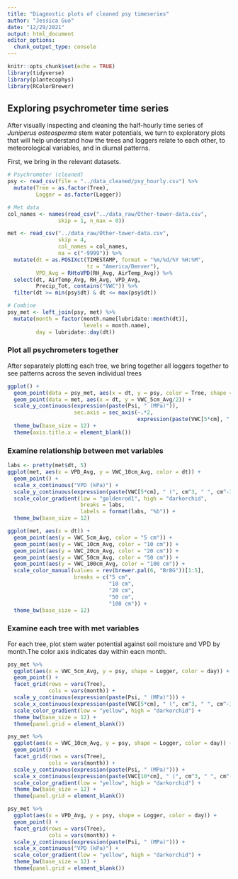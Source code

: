 ```yaml
---
title: "Diagnostic plots of cleaned psy timeseries"
author: "Jessica Guo"
date: "12/29/2021"
output: html_document
editor_options: 
  chunk_output_type: console
---
```


```r
knitr::opts_chunk$set(echo = TRUE)
library(tidyverse)
library(plantecophys)
library(RColorBrewer)
```

## Exploring psychrometer time series

After visually inspecting and cleaning the half-hourly time series of *Juniperus osteosperma* stem water potentials, we turn to exploratory plots that will help understand how the trees and loggers relate to each other, to meteorological variables, and in diurnal patterns. 

First, we bring in the relevant datasets. 

```r
# Psychrometer (cleaned)
psy <- read_csv(file = "../data_cleaned/psy_hourly.csv") %>%
  mutate(Tree = as.factor(Tree),
         Logger = as.factor(Logger))

# Met data
col_names <- names(read_csv("../data_raw/Other-tower-data.csv",
                skip = 1, n_max = 0))

met <- read_csv("../data_raw/Other-tower-data.csv",
                skip = 4, 
                col_names = col_names, 
                na = c("-9999")) %>%
  mutate(dt = as.POSIXct(TIMESTAMP, format = "%m/%d/%Y %H:%M", 
                         tz = "America/Denver"),
         VPD_Avg = RHtoVPD(RH_Avg, AirTemp_Avg)) %>%
  select(dt, AirTemp_Avg, RH_Avg, VPD_Avg, 
         Precip_Tot, contains("VWC")) %>%
  filter(dt >= min(psy$dt) & dt <= max(psy$dt))

# Combine
psy_met <- left_join(psy, met) %>%
  mutate(month = factor(month.name[lubridate::month(dt)],
                        levels = month.name),
         day = lubridate::day(dt))

```

### Plot all psychrometers together

After separately plotting each tree, we bring together all loggers together to see patterns across the seven individual trees

```r
ggplot() +
  geom_point(data = psy_met, aes(x = dt, y = psy, color = Tree, shape = Logger)) +
  geom_point(data = met, aes(x = dt, y = VWC_5cm_Avg/2)) +
  scale_y_continuous(expression(paste(Psi, " (MPa)")), 
                     sec.axis = sec_axis(~.*2, 
                                         expression(paste(VWC[5*cm], " (", cm^3, " ", cm^-3, ")")))) +
  theme_bw(base_size = 12) +
  theme(axis.title.x = element_blank())
```

### Examine relationship between met variables

```r
labs <- pretty(met$dt, 5)
ggplot(met, aes(x = VPD_Avg, y = VWC_10cm_Avg, color = dt)) + 
  geom_point() +
  scale_x_continuous("VPD (kPa)") +
  scale_y_continuous(expression(paste(VWC[5*cm], " (", cm^3, " ", cm^-3, ")"))) +
  scale_color_gradient(low = "goldenrod1", high = "darkorchid",
                       breaks = labs,
                       labels = format(labs, "%b")) +
  theme_bw(base_size = 12)
```

```r
ggplot(met, aes(x = dt)) + 
  geom_point(aes(y = VWC_5cm_Avg, color = "5 cm")) +
  geom_point(aes(y = VWC_10cm_Avg, color = "10 cm")) +
  geom_point(aes(y = VWC_20cm_Avg, color = "20 cm")) +
  geom_point(aes(y = VWC_50cm_Avg, color = "50 cm")) +
  geom_point(aes(y = VWC_100cm_Avg, color = "100 cm")) +
  scale_color_manual(values = rev(brewer.pal(6, "BrBG"))[1:5],
                     breaks = c("5 cm",
                                "10 cm",
                                "20 cm", 
                                "50 cm",
                                "100 cm")) +
  theme_bw(base_size = 12)

```

### Examine each tree with met variables

For each tree, plot stem water potential against soil moisture and VPD by month.The color axis indicates day within eacn month.  

```r
psy_met %>%
  ggplot(aes(x = VWC_5cm_Avg, y = psy, shape = Logger, color = day)) +
  geom_point() +
  facet_grid(rows = vars(Tree),
             cols = vars(month)) +
  scale_y_continuous(expression(paste(Psi, " (MPa)"))) +
  scale_x_continuous(expression(paste(VWC[5*cm], " (", cm^3, " ", cm^-3, ")"))) +
  scale_color_gradient(low = "yellow", high = "darkorchid") +
  theme_bw(base_size = 12) +
  theme(panel.grid = element_blank())

```

```r
psy_met %>%
  ggplot(aes(x = VWC_10cm_Avg, y = psy, shape = Logger, color = day)) +
  geom_point() +
  facet_grid(rows = vars(Tree),
             cols = vars(month)) +
  scale_y_continuous(expression(paste(Psi, " (MPa)"))) +
  scale_x_continuous(expression(paste(VWC[10*cm], " (", cm^3, " ", cm^-3, ")"))) +
  scale_color_gradient(low = "yellow", high = "darkorchid") +
  theme_bw(base_size = 12) +
  theme(panel.grid = element_blank())
```

```r

psy_met %>%
  ggplot(aes(x = VPD_Avg, y = psy, shape = Logger, color = day)) +
  geom_point() +
  facet_grid(rows = vars(Tree),
             cols = vars(month)) +
  scale_y_continuous(expression(paste(Psi, " (MPa)"))) +
  scale_x_continuous("VPD (kPa)") +
  scale_color_gradient(low = "yellow", high = "darkorchid") +
  theme_bw(base_size = 12) +
  theme(panel.grid = element_blank())
```
